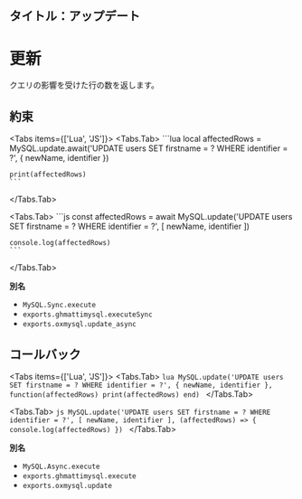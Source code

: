 ## タイトル：アップデート


# 更新

クエリの影響を受けた行の数を返します。

## 約束

<Tabs items={['Lua', 'JS']}>
  <Tabs.Tab>
    ```lua
    local affectedRows = MySQL.update.await('UPDATE users SET firstname = ? WHERE identifier = ?', {
        newName, identifier
    })

    print(affectedRows)
    ```

  </Tabs.Tab>

  <Tabs.Tab>
    ```js
    const affectedRows = await MySQL.update('UPDATE users SET firstname = ? WHERE identifier = ?', [
      newName, identifier
    ])

    console.log(affectedRows)
    ```

  </Tabs.Tab>
</Tabs>

**別名**

- `MySQL.Sync.execute`
- `exports.ghmattimysql.executeSync`
- `exports.oxmysql.update_async`

## コールバック

<Tabs items={['Lua', 'JS']}>
  <Tabs.Tab>
    ```lua
    MySQL.update('UPDATE users SET firstname = ? WHERE identifier = ?', {
        newName, identifier
    }, function(affectedRows)
        print(affectedRows)
    end)
    ```
  </Tabs.Tab>

  <Tabs.Tab>
    ```js
    MySQL.update('UPDATE users SET firstname = ? WHERE identifier = ?', [
      newName, identifier
    ], (affectedRows) => {
      console.log(affectedRows)
    })
    ```
  </Tabs.Tab>
</Tabs>

**別名**

- `MySQL.Async.execute`
- `exports.ghmattimysql.execute`
- `exports.oxmysql.update`

